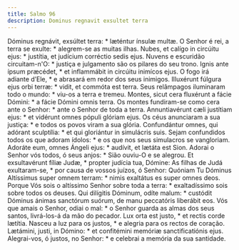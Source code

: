 ```yaml
---
title: Salmo 96
description: Dominus regnavit exsultet terra
---
```


<div class="side-by-side not-content">
  <span>Dóminus regnávit, exsúltet terra: * læténtur ínsulæ multæ.</span>
  <span>O Senhor é rei, a terra se exulte: * alegrem-se as muitas ilhas.</span>
  <span>
    Nubes, et calígo in circúitu ejus: * justítia, et judícium corréctio sedis
    ejus.
  </span>
  <span>
    Nuvens e escuridão circuitam-n'O: * justiça e julgamento são os pilares do
    seu trono.
  </span>
  <span>
    Ignis ante ípsum præcédet, * et inflammábit in circúitu inimícos ejus.
  </span>
  <span>
    O fogo irá adiante d’Ele, * e abrasará em redor dos seus inimigos.
  </span>
  <span>
    Illuxérunt fúlgura ejus orbi terræ: * vidit, et commóta est terra.
  </span>
  <span>
    Seus relâmpagos iluminaram todo o mundo: * viu-os a terra e tremeu.
  </span>
  <span>
    Montes, sicut cera fluxérunt a fácie Dómini: * a fácie Dómini omnis terra.
  </span>
  <span>
    Os montes fundiram-se como cera ante o Senhor: * ante o Senhor de toda a
    terra.
  </span>
  <span>
    Annuntiavérunt cæli justítiam ejus: * et vidérunt omnes pópuli glóriam ejus.
  </span>
  <span>
    Os céus anunciaram a sua justiça: * e todos os povos viram a sua glória.
  </span>
  <span>
    Confundántur omnes, qui adórant sculptília: * et qui gloriántur in
    simulácris suis.
  </span>
  <span>
    Sejam confundidos todos os que adoram ídolos: * e os que nos seus simulacros
    se vangloriam.
  </span>
  <span>Adoráte eum, omnes Ángeli ejus: * audívit, et lætáta est Sion.</span>
  <span>
    Adorai o Senhor vós todos, ó seus anjos: * Sião ouviu-O e se alegrou.
  </span>
  <span>Et exsultavérunt fíliæ Judæ, * propter judícia tua, Dómine:</span>
  <span>
    As filhas de Judá exultaram-se, * por causa de vossos juízos, ó Senhor:
  </span>
  <span>
    Quóniam Tu Dóminus Altíssimus super omnem terram: * nimis exaltátus es super
    omnes deos.
  </span>
  <span>
    Porque Vós sois o altíssimo Senhor sobre toda a terra: * exaltadíssimo sois
    sobre todos os deuses.
  </span>
  <span>
    Qui dilígitis Dóminum, odíte malum: * custódit Dóminus ánimas sanctórum
    suórum, de manu peccatóris liberábit eos.
  </span>
  <span>
    Vós que amais o Senhor, odiai o mal: * o Senhor guarda as almas dos seus
    santos, livrá-los-á da mão do pecador.
  </span>
  <span>Lux orta est justo, * et rectis corde lætítia.</span>
  <span>
    Nasceu a luz para os justos, * e alegria para os rectos de coração.
  </span>
  <span>
    Lætámini, justi, in Dómino: * et confitémini memóriæ sanctificatiónis ejus.
  </span>
  <span>
    Alegrai-vos, ó justos, no Senhor: * e celebrai a memória da sua santidade.
  </span>
</div>
